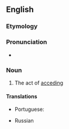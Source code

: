 ==English==

===Etymology===
{{suffix|accede|ence|lang=en}}

===Pronunciation===
* {{a|US}} {{IPA|/æk.ˈsid.əns/|lang=en}}

===Noun===
{{en-noun}}

# The act of [[acceding]]

====Translations====
{{trans-top|the act of acceding}}
* Portuguese: {{t|pt|acedência|f}}
{{trans-mid}}
* Russian
{{t|ru|воцарение|n}}
{{trans-bottom}}